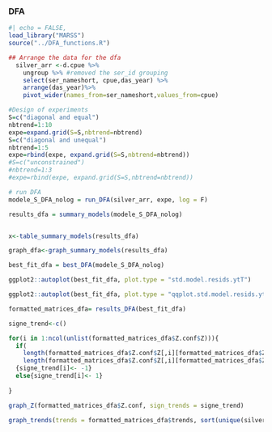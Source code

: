 ### DFA

```r
#| echo = FALSE,
load_library("MARSS")
source("../DFA_functions.R")
```


```r

## Arrange the data for the dfa
  silver_arr <-d.cpue %>%
    ungroup %>% #removed the ser_id grouping
    select(ser_nameshort, cpue,das_year) %>%
    arrange(das_year)%>%
    pivot_wider(names_from=ser_nameshort,values_from=cpue)

```


```r
#Design of experiments
S=c("diagonal and equal")
nbtrend=1:10
expe=expand.grid(S=S,nbtrend=nbtrend)
S=c("diagonal and unequal")
nbtrend=1:5
expe=rbind(expe, expand.grid(S=S,nbtrend=nbtrend))
#S=c("unconstrained")
#nbtrend=1:3
#expe=rbind(expe, expand.grid(S=S,nbtrend=nbtrend))

# run DFA
modele_S_DFA_nolog = run_DFA(silver_arr, expe, log = F)

```

```r
results_dfa = summary_models(modele_S_DFA_nolog)


x<-table_summary_models(results_dfa)

graph_dfa<-graph_summary_models(results_dfa)

best_fit_dfa = best_DFA(modele_S_DFA_nolog)

ggplot2::autoplot(best_fit_dfa, plot.type = "std.model.resids.ytT")

ggplot2::autoplot(best_fit_dfa, plot.type = "qqplot.std.model.resids.ytt1")

formatted_matrices_dfa= results_DFA(best_fit_dfa)
```
```r

signe_trend<-c()

for(i in 1:ncol(unlist(formatted_matrices_dfa$Z.conf$Z))){
  if(
    length(formatted_matrices_dfa$Z.conf$Z[,i][formatted_matrices_dfa$Z.conf$Z[,i]>0]) <
    length(formatted_matrices_dfa$Z.conf$Z[,i][formatted_matrices_dfa$Z.conf$Z[,i]<0]))
  {signe_trend[i]<- -1}
  else{signe_trend[i]<- 1}
  
}

graph_Z(formatted_matrices_dfa$Z.conf, sign_trends = signe_trend)

graph_trends(trends = formatted_matrices_dfa$trends, sort(unique(silver_arr$das_year)), sign_trends = signe_trend)




```

